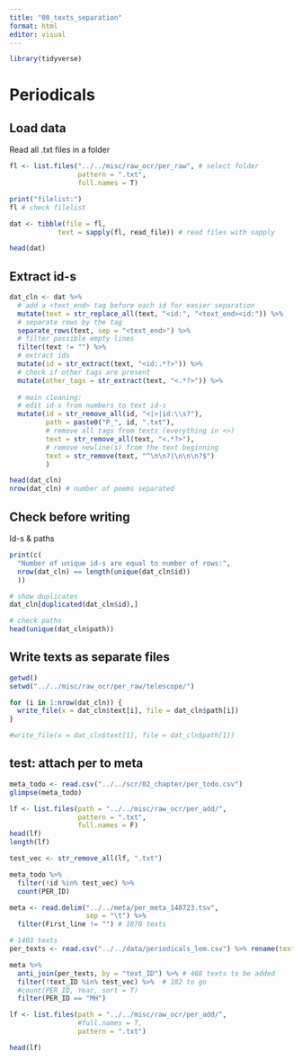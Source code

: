 ```yaml
---
title: "00_texts_separation"
format: html
editor: visual
---
```


```r
library(tidyverse)
```

# Periodicals

## Load data

Read all .txt files in a folder

```r
fl <- list.files("../../misc/raw_ocr/per_raw", # select folder
                 pattern = ".txt",
                 full.names = T)

print("filelist:")
fl # check filelist

dat <- tibble(file = fl,
            text = sapply(fl, read_file)) # read files with sapply

head(dat)
```

## Extract id-s

```r
dat_cln <- dat %>% 
  # add a <text_end> tag before each id for easier separation
  mutate(text = str_replace_all(text, "<id:", "<text_end><id:")) %>% 
  # separate rows by the tag
  separate_rows(text, sep = "<text_end>") %>% 
  # filter possible empty lines
  filter(text != "") %>% 
  # extract ids
  mutate(id = str_extract(text, "<id:.*?>")) %>% 
  # check if other tags are present
  mutate(other_tags = str_extract(text, "<.*?>")) %>% 
    
  # main cleaning: 
  # edit id-s from numbers to text id-s
  mutate(id = str_remove_all(id, "<|>|id:\\s?"),
         path = paste0("P_", id, ".txt"),
         # remove all tags from texts (everything in <>)
         text = str_remove_all(text, "<.*?>"),
         # remove newline(s) from the text beginning
         text = str_remove(text, "^\n\n?|\n\n\n?$")
         )

head(dat_cln)
nrow(dat_cln) # number of poems separated
```

## Check before writing

Id-s & paths

```r
print(c(
  "Number of unique id-s are equal to number of rows:", 
  nrow(dat_cln) == length(unique(dat_cln$id))
  ))

# show duplicates
dat_cln[duplicated(dat_cln$id),]

# check paths
head(unique(dat_cln$path))
```

## Write texts as separate files

```r
getwd()
setwd("../../misc/raw_ocr/per_raw/telescope/")

for (i in 1:nrow(dat_cln)) {
  write_file(x = dat_cln$text[i], file = dat_cln$path[i])
}

#write_file(x = dat_cln$text[1], file = dat_cln$path[1])
```

## test: attach per to meta

```r
meta_todo <- read.csv("../../scr/02_chapter/per_todo.csv")
glimpse(meta_todo)
```

```r
lf <- list.files(path = "../../misc/raw_ocr/per_add/",
                 pattern = ".txt",
                 full.names = F)
head(lf)
length(lf)

test_vec <- str_remove_all(lf, ".txt")

meta_todo %>% 
  filter(!id %in% test_vec) %>% 
  count(PER_ID)

```

```r
meta <- read.delim("../../meta/per_meta_140723.tsv", 
                   sep = "\t") %>% 
  filter(First_line != "") # 1870 texts

# 1403 texts
per_texts <- read.csv("../../data/periodicals_lem.csv") %>% rename(text_ID = id)

meta %>% 
  anti_join(per_texts, by = "text_ID") %>% # 468 texts to be added
  filter(!text_ID %in% test_vec) %>%  # 182 to go
  #count(PER_ID, Year, sort = T)
  filter(PER_ID == "МН")
```

```r
lf <- list.files(path = "../../misc/raw_ocr/per_add/", 
                 #full.names = T,
                 pattern = ".txt")

head(lf)


```

